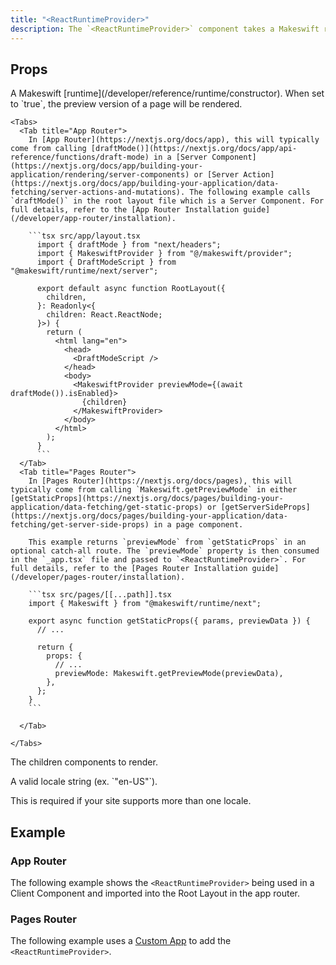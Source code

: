 ```yaml
---
title: "<ReactRuntimeProvider>"
description: The `<ReactRuntimeProvider>` component takes a Makeswift runtime and provides it to the [`<Page>`](/developer/reference/components/page) component for rendering snapshots.
---
```



## Props

<ParamField query="runtime" type="Runtime" required>
  A Makeswift [runtime](/developer/reference/runtime/constructor).
</ParamField>

<ParamField query="previewMode" type="boolean" required>
  When set to `true`, the preview version of a page will be rendered.
  <Expandable title="Usage">

    <Tabs>
      <Tab title="App Router">
        In [App Router](https://nextjs.org/docs/app), this will typically come from calling [draftMode()](https://nextjs.org/docs/app/api-reference/functions/draft-mode) in a [Server Component](https://nextjs.org/docs/app/building-your-application/rendering/server-components) or [Server Action](https://nextjs.org/docs/app/building-your-application/data-fetching/server-actions-and-mutations). The following example calls `draftMode()` in the root layout file which is a Server Component. For full details, refer to the [App Router Installation guide](/developer/app-router/installation).

        ```tsx src/app/layout.tsx
          import { draftMode } from "next/headers";
          import { MakeswiftProvider } from "@/makeswift/provider";
          import { DraftModeScript } from "@makeswift/runtime/next/server";

          export default async function RootLayout({
            children,
          }: Readonly<{
            children: React.ReactNode;
          }>) {
            return (
              <html lang="en">
                <head>
                  <DraftModeScript />
                </head>
                <body>
                  <MakeswiftProvider previewMode={(await draftMode()).isEnabled}>
                    {children}
                  </MakeswiftProvider>
                </body>
              </html>
            );
          }
          ```
      </Tab>
      <Tab title="Pages Router">
        In [Pages Router](https://nextjs.org/docs/pages), this will typically come from calling `Makeswift.getPreviewMode` in either [getStaticProps](https://nextjs.org/docs/pages/building-your-application/data-fetching/get-static-props) or [getServerSideProps](https://nextjs.org/docs/pages/building-your-application/data-fetching/get-server-side-props) in a page component.

        This example returns `previewMode` from `getStaticProps` in an optional catch-all route. The `previewMode` property is then consumed in the `_app.tsx` file and passed to `<ReactRuntimeProvider>`. For full details, refer to the [Pages Router Installation guide](/developer/pages-router/installation).

        ```tsx src/pages/[[...path]].tsx
        import { Makeswift } from "@makeswift/runtime/next";

        export async function getStaticProps({ params, previewData }) {
          // ...

          return {
            props: {
              // ...
              previewMode: Makeswift.getPreviewMode(previewData),
            },
          };
        }
        ```

      </Tab>

    </Tabs>

  </Expandable>

</ParamField>

<ParamField query="children" type="React.Node">
  The children components to render.
</ParamField>

<ParamField query="locale" type="string">
  <p>A valid locale string (ex. `"en-US"`).</p>

  <Note>This is required if your site supports
  more than one locale.</Note>
</ParamField>

## Example

### App Router

The following example shows the `<ReactRuntimeProvider>` being used in a Client Component and imported into the Root Layout in the app router.

<CodeGroup>

<AppProviders />

<AppLayout />

</CodeGroup>

### Pages Router

The following example uses a [Custom App](https://nextjs.org/docs/pages/building-your-application/routing/custom-app) to add the `<ReactRuntimeProvider>`.

<PagesApp />
